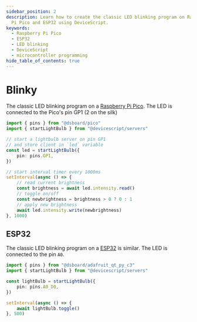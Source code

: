 ```yaml
---
sidebar_position: 2
description: Learn how to create the classic LED blinking program on Raspberry
  Pi Pico and ESP32 using DeviceScript.
keywords:
  - Raspberry Pi Pico
  - ESP32
  - LED blinking
  - DeviceScript
  - microcontroller programming
hide_table_of_contents: true
---
```


# Blinky

The classic LED blinking program on a [Raspberry Pi Pico](/devices/rp2040). The LED is connected to the Pico's pin GP1 (2 on the silk)

<StaticVideo name="blinky" />

```ts
import { pins } from "@dsboard/pico"
import { startLightBulb } from "@devicescript/servers"

// start a lightbulb server on pin GP1
// and store client in `led` variable
const led = startLightBulb({
    pin: pins.GP1,
})

// start interval timer every 1000ms
setInterval(async () => {
    // read current brightness
    const brightness = await led.intensity.read()
    // toggle on/off
    const newbrightness = brightness > 0 ? 0 : 1
    // apply new brightness
    await led.intensity.write(newbrightness)
}, 1000)
```

## ESP32

The classic LED blinking program on a [ESP32](/devices/esp32)
is similar. The LED is connected to the pin `A0`.

```ts
import { pins } from "@dsboard/adafruit_qt_py_c3"
import { startLightBulb } from "@devicescript/servers"

const lightBulb = startLightBulb({
    pin: pins.A0_D0,
})

setInterval(async () => {
    await lightBulb.toggle()
}, 500)
```
